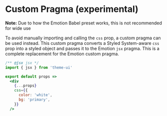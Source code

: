 

# Custom Pragma (experimental)

**Note:** Due to how the Emotion Babel preset works, this is not recommended for wide use

To avoid manually importing and calling the `css` prop, a custom pragma can be used instead.
This custom pragma converts a Styled System-aware `css` prop into a styled object and passes it to the Emotion `jsx` pragma.
This is a complete replacement for the Emotion custom pragma.

```jsx
/** @jsx jsx */
import { jsx } from 'theme-ui'

export default props =>
  <div
    {...props}
    css={{
      color: 'white',
      bg: 'primary',
    }}
  />
```

